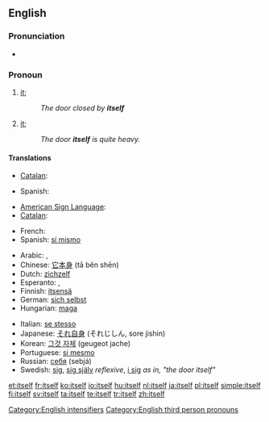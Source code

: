 ==English==

===Pronunciation===
{{English reflexive pronouns}}
* {{audio|en-us-itself.ogg|Audio (US)}}
*: {{rhymes|ɛlf}}

===Pronoun===
{{en-pron|desc=the third person singular, neuter, personal pronoun|the reflexive form of|it|masculine|himself|feminine|herself|plural|themselves}}

# {{reflexive}} [[it]]; {{non-gloss definition|A thing as the object of a verb or preposition that also appears as the subject}}
#: ''The door closed by '''itself'''''
# {{context|emphatic}} [[it]]; {{non-gloss definition|used to intensify the subject, especially to emphasize that it is the only participant in the predicate}}
#: ''The door '''itself''' is quite heavy.''

====Translations====
{{trans-top|(reflexive) it}}
* [[Catalan]]: {{t-|ca|es}}
{{trans-mid}}
* Spanish: {{t+|es|se}}
{{trans-bottom}}
{{trans-top|(emphatic) it}}
* [[American Sign Language]]: {{tø|ase|A@Chesthigh SmallFrontandback|xs=American Sign Language}}
* [[Catalan]]: {{t-|ca|mateix}}
{{trans-mid}}
* French: {{t+|fr|soi-même}}
* Spanish: [[sí mismo]]
{{trans-bottom}}
{{checktrans-top}}
* Arabic: {{Arab|[[نفسه]]}} {{IPAchar|(nafsáhu)}} {{m}}, {{Arab|[[نفسها]]}} {{IPAchar|(nafsúha)}} {{f}}
* Chinese: [[它本身]] (tā běn shēn)
* Dutch: [[zichzelf]]
* Esperanto: {{t-|eo|si|xs=Esperanto}}, {{t-|eo|mem|xs=Esperanto}}
* Finnish: [[itsensä]]
* German: [[sich selbst]]
* Hungarian: [[maga]]
{{trans-mid}}
* Italian: [[se stesso]]
* Japanese: [[それ自身]] (それじしん, sore jishin)
* Korean: [[그것 자체]] (geugeot jache)
* Portuguese: [[si mesmo]]
* Russian: [[себя]] (sebjá)
* Swedish: [[sig]], [[sig själv]] ''reflexive'', [[i sig]] ''as in, "the door itself"''
{{trans-bottom}}

[[Category:English intensifiers]]
[[Category:English third person pronouns]]

[[et:itself]]
[[fr:itself]]
[[ko:itself]]
[[io:itself]]
[[hu:itself]]
[[nl:itself]]
[[ja:itself]]
[[pl:itself]]
[[simple:itself]]
[[fi:itself]]
[[sv:itself]]
[[ta:itself]]
[[te:itself]]
[[tr:itself]]
[[zh:itself]]